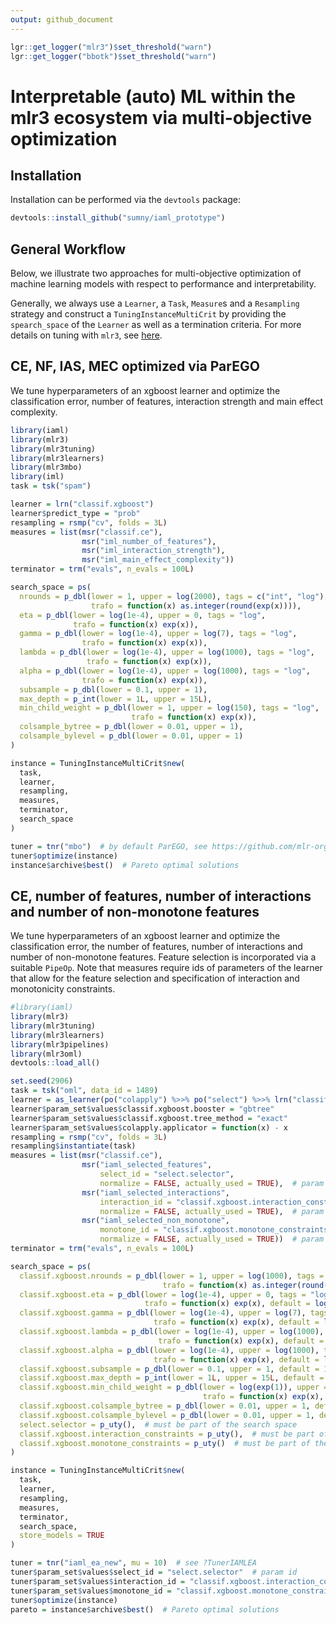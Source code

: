 ```yaml
---
output: github_document
---
```


```r
lgr::get_logger("mlr3")$set_threshold("warn")
lgr::get_logger("bbotk")$set_threshold("warn")
```

# Interpretable (auto) ML within the mlr3 ecosystem via multi-objective optimization

## Installation

Installation can be performed via the `devtools` package:

```r
devtools::install_github("sumny/iaml_prototype")
```

## General Workflow

Below, we illustrate two approaches for multi-objective optimization of machine learning models with respect to
performance and interpretability.

Generally, we always use a `Learner`, a `Task`, `Measure`s and a `Resampling` strategy and construct a
`TuningInstanceMultiCrit` by providing the `spearch_space` of the `Learner` as well as a termination criteria.
For more details on tuning with `mlr3`, see [here](https://mlr3book.mlr-org.com/optimization.html).

## CE, NF, IAS, MEC optimized via ParEGO

We tune hyperparameters of an xgboost learner and optimize the classification error, number of features, interaction
strength and main effect complexity.

```r
library(iaml)
library(mlr3)
library(mlr3tuning)
library(mlr3learners)
library(mlr3mbo)
library(iml)
task = tsk("spam")

learner = lrn("classif.xgboost")
learner$predict_type = "prob"
resampling = rsmp("cv", folds = 3L)
measures = list(msr("classif.ce"),
                msr("iml_number_of_features"),
                msr("iml_interaction_strength"),
                msr("iml_main_effect_complexity"))
terminator = trm("evals", n_evals = 100L)

search_space = ps(
  nrounds = p_dbl(lower = 1, upper = log(2000), tags = c("int", "log"),
                  trafo = function(x) as.integer(round(exp(x)))),
  eta = p_dbl(lower = log(1e-4), upper = 0, tags = "log",
              trafo = function(x) exp(x)),
  gamma = p_dbl(lower = log(1e-4), upper = log(7), tags = "log",
                trafo = function(x) exp(x)),
  lambda = p_dbl(lower = log(1e-4), upper = log(1000), tags = "log",
                 trafo = function(x) exp(x)),
  alpha = p_dbl(lower = log(1e-4), upper = log(1000), tags = "log",
                trafo = function(x) exp(x)),
  subsample = p_dbl(lower = 0.1, upper = 1),
  max_depth = p_int(lower = 1L, upper = 15L),
  min_child_weight = p_dbl(lower = 1, upper = log(150), tags = "log",
                           trafo = function(x) exp(x)),
  colsample_bytree = p_dbl(lower = 0.01, upper = 1),
  colsample_bylevel = p_dbl(lower = 0.01, upper = 1)
)

instance = TuningInstanceMultiCrit$new(
  task,
  learner,
  resampling,
  measures,
  terminator,
  search_space
)

tuner = tnr("mbo")  # by default ParEGO, see https://github.com/mlr-org/mlr3mbo for details
tuner$optimize(instance)
instance$archive$best()  # Pareto optimal solutions
```

## CE, number of features, number of interactions and number of non-monotone features

We tune hyperparameters of an xgboost learner and optimize the classification error, the number of features, number of
interactions and number of non-monotone features.
Feature selection is incorporated via a suitable `PipeOp`.
Note that measures require ids of parameters of the learner that allow for the feature selection and specification of
interaction and monotonicity constraints.

```r
#library(iaml)
library(mlr3)
library(mlr3tuning)
library(mlr3learners)
library(mlr3pipelines)
library(mlr3oml)
devtools::load_all()

set.seed(2906)
task = tsk("oml", data_id = 1489)
learner = as_learner(po("colapply") %>>% po("select") %>>% lrn("classif.xgboost"))
learner$param_set$values$classif.xgboost.booster = "gbtree"
learner$param_set$values$classif.xgboost.tree_method = "exact"
learner$param_set$values$colapply.applicator = function(x) - x
resampling = rsmp("cv", folds = 3L)
resampling$instantiate(task)
measures = list(msr("classif.ce"),
                msr("iaml_selected_features",
                    select_id = "select.selector",
                    normalize = FALSE, actually_used = TRUE),  # param id
                msr("iaml_selected_interactions",
                    interaction_id = "classif.xgboost.interaction_constraints",
                    normalize = FALSE, actually_used = TRUE),  # param id
                msr("iaml_selected_non_monotone",
                    monotone_id = "classif.xgboost.monotone_constraints",
                    normalize = FALSE, actually_used = TRUE))  # param id
terminator = trm("evals", n_evals = 100L)

search_space = ps(
  classif.xgboost.nrounds = p_dbl(lower = 1, upper = log(1000), tags = c("int", "log"),
                                  trafo = function(x) as.integer(round(exp(x))), default = log(500)),
  classif.xgboost.eta = p_dbl(lower = log(1e-4), upper = 0, tags = "log",
                              trafo = function(x) exp(x), default = log(0.3)),
  classif.xgboost.gamma = p_dbl(lower = log(1e-4), upper = log(7), tags = "log",
                                trafo = function(x) exp(x), default = log(1e-4)),
  classif.xgboost.lambda = p_dbl(lower = log(1e-4), upper = log(1000), tags = "log",
                                 trafo = function(x) exp(x), default = log(1)),
  classif.xgboost.alpha = p_dbl(lower = log(1e-4), upper = log(1000), tags = "log",
                                trafo = function(x) exp(x), default = log(1e-4)),
  classif.xgboost.subsample = p_dbl(lower = 0.1, upper = 1, default = 1),
  classif.xgboost.max_depth = p_int(lower = 1L, upper = 15L, default = 6L),
  classif.xgboost.min_child_weight = p_dbl(lower = log(exp(1)), upper = log(150), tags = "log",
                                           trafo = function(x) exp(x), default = log(exp(1))),
  classif.xgboost.colsample_bytree = p_dbl(lower = 0.01, upper = 1, default = 1),
  classif.xgboost.colsample_bylevel = p_dbl(lower = 0.01, upper = 1, default = 1),
  select.selector = p_uty(),  # must be part of the search space
  classif.xgboost.interaction_constraints = p_uty(),  # must be part of the search space
  classif.xgboost.monotone_constraints = p_uty()  # must be part of the search space
)

instance = TuningInstanceMultiCrit$new(
  task,
  learner,
  resampling,
  measures,
  terminator,
  search_space,
  store_models = TRUE
)

tuner = tnr("iaml_ea_new", mu = 10)  # see ?TunerIAMLEA
tuner$param_set$values$select_id = "select.selector"  # param id
tuner$param_set$values$interaction_id = "classif.xgboost.interaction_constraints"  # param id
tuner$param_set$values$monotone_id = "classif.xgboost.monotone_constraints"  # param id
tuner$optimize(instance)
pareto = instance$archive$best()  # Pareto optimal solutions
```
